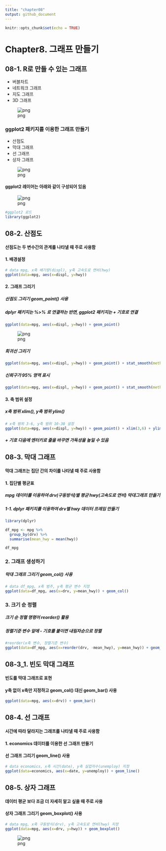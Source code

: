 ```yaml
---
title: "chapter08"
output: github_document
---
```


```r
knitr::opts_chunk$set(echo = TRUE)
```

# Chapter8. 그래프 만들기

## 08-1. R로 만들 수 있는 그래프

- 버블차트
- 네트워크 그래프
- 지도 그래프
- 3D 그래프

![png](08_01.png)

### ggplot2 패키지를 이용한 그래프 만들기

- 산점도
- 막대 그래프
- 선 그래프
- 상자 그래프

![png](08_00.png)

#### ggplot2 레이어는 아래와 같이 구성되어 있음

![png](08_02.png)

```r
#ggplot2 로드
library(ggplot2)
```


## 08-2. 산점도

#### 산점도는 두 변수간의 관계를 나타낼 때 주로 사용함

#### 1. 배경설정
```r
# data mpg, x축 배기량(displ), y축 고속도로 연비(hwy)
ggplot(data=mpg, aes(x=displ, y=hwy))
```

#### 2. 그래프 그리기

##### 산점도 그리기 geom_point() 사용
##### dplyr 패키지는 %>% 로 연결하는 반면, ggplot2 패키지는 + 기호로 연결

```r
ggplot(data=mpg, aes(x=displ, y=hwy)) + geom_point()
```

![png](08_03.png)



##### 회귀선 그리기
```r
ggplot(data=mpg, aes(x=displ, y=hwy)) + geom_point() + stat_smooth(method=lm, se=F)
```

##### 신뢰구가 95% 영역 표시
```r
ggplot(data=mpg, aes(x=displ, y=hwy)) + geom_point() + stat_smooth(method=lm, level=0.99)
```


#### 3. 축 범위 설정

##### x축 범위 xlim(), y축 범위 ylim()

```r
# x축 범위 3-6, y축 범위 10-30 설정
ggplot(data=mpg, aes(x=displ, y=hwy)) + geom_point() + xlim(3,6) + ylim(10,30)
```

##### + 기호 다음에 엔터키로 줄을 바꾸면 가독성을 높일 수 있음

## 08-3. 막대 그래프

#### 막대 그래프는 집단 간의 차이를 나타낼 때 주로 사용함

#### 1. 집단별 평균표

##### mpg 데이터를 이용하여 drv(구동방식)별 평균 hwy(고속도로 연비) 막대그래프 만들기

##### 1-1. dplyr 패키지를 이용하여 drv별 hwy 데이터 프레임 만들기

```r
library(dplyr)

df_mpg <- mpg %>%
  group_by(drv) %>% 
  summarise(mean_hwy = mean(hwy))

df_mpg
```

### 2. 그래프 생성하기

##### 막대 그래프 그리기 geom_col() 사용

```r
# data df_mpg, x축 범주, y축 평균 변수 지정
ggplot(data=df_mpg, aes(x=drv, y=mean_hwy)) + geom_col()
```

### 3. 크기 순 정렬

##### 크기 순 정렬 명령어 reorder() 활용
##### 정렬기준 변수 앞에 - 기호를 붙이면 내림차순으로 정렬
```r
#reorder(x축 변수, 정렬기준 변수)
ggplot(data=df_mpg, aes(x=reorder(drv, -mean_hwy), y=mean_hwy)) + geom_col()
```

## 08-3_1. 빈도 막대 그래프

#### 빈도를 막대 그래프로 표현
#### y축 없이 x축만 지정하고 geom_col() 대신 geom_bar() 사용
```r
ggplot(data=mpg, aes(x=drv)) + geom_bar()
```

## 08-4. 선 그래프

#### 시간에 따라 달라지는 그래프를 나타낼 때 주로 사용함

#### 1. economics 데이터를 이용한 선 그래프 만들기
#### 선 그래프 그리기 geom_line() 사용
```r
# data economics, x축 시간(date), y축 실업자수(unemploy) 지정
ggplot(data=economics, aes(x=date, y=unemploy)) + geom_line()
```

## 08-5. 상자 그래프

#### 데이터 평균 보다 조금 더 자세히 알고 싶을 때 주로 사용
#### 상자 그래프 그리기 geom_boxplot() 사용
```r
# data mpg, x축 구동방식(drv), y축 고속도로 연비(hwy) 지정
ggplot(data=mpg, aes(x=drv, y=hwy)) + geom_boxplot()
```

![png](08_04.png)
